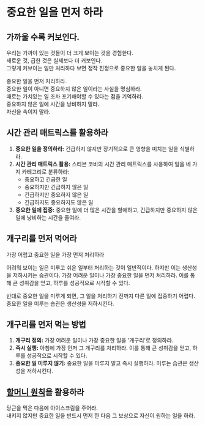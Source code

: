 # 중요한 일을 먼저 하라

## 가까울 수록 커보인다.
우리는 가까이 있는 것들이 더 크게 보이는 것을 경험한다.\
새로운 것, 급한 것은 실제보다 더 커보인다.\
그렇게 커보이는 일만 처리하다 보면 정작 진정으로 중요한 일을 놓치게 된다.

중요한 일을 먼저 처리하라.\
중요한 일이 아니면 중요하지 않은 일이라는 사실을 명심하라.\
때로는 가치있는 일 조차 포기해야할 수 있다는 점을 기억하라.\
중요하지 않은 일에 시간을 낭비하지 말라.\
자신을 속이지 말라.

## 시간 관리 매트릭스를 활용하라
1. **중요한 일을 정의하라:** 긴급하지 않지만 장기적으로 큰 영향을 미치는 일을 식별하라.
2. **시간 관리 매트릭스 활용:** 스티븐 코비의 시간 관리 매트릭스를 사용하여 일을 네 가지 카테고리로 분류하라:
    - 중요하고 긴급한 일
    - 중요하지만 긴급하지 않은 일
    - 긴급하지만 중요하지 않은 일
    - 긴급하지도 중요하지도 않은 일
3. **중요한 일에 집중:** 중요한 일에 더 많은 시간을 할애하고, 긴급하지만 중요하지 않은 일에 낭비하는 시간을 줄여라.


## 개구리를 먼저 먹어라

가장 어렵고 중요한 일을 가장 먼저 처리하라

어려워 보이는 일은 미루고 쉬운 일부터 처리하는 것이 일반적이다. 하지만 이는 생산성을 저하시키는 습관이다. 가장 어려운 일이나 가장 중요한 일을 먼저 처리하라. 이를 통해 큰 성취감을 얻고, 하루를 성공적으로 시작할 수 있다.

반대로 중요한 일을 미루게 되면, 그 일을 처리하기 전까지 다른 일에 집중하기 어렵다. 중요한 일을 미루는 습관은 생산성을 저하시킨다.

## 개구리를 먼저 먹는 방법

1. **개구리 정의:** 가장 어려운 일이나 가장 중요한 일을 '개구리'로 정의하라.
2. **즉시 실행:** 아침에 가장 먼저 그 개구리를 처리하라. 이를 통해 큰 성취감을 얻고, 하루를 성공적으로 시작할 수 있다.
3. **중요한 일 미루지 않기:** 중요한 일을 미루지 말고 즉시 실행하라. 미루는 습관은 생산성을 저하시킨다.

## [할머니 원칙](/mentor/charlie-munger/psychology-human-misjudgment#할머니의-원칙)을 활용하라

당근을 먹은 다음에 아이스크림을 주어라.\
내키지 않지만 중요한 일을 반드시 먼저 한 다음 그 보상으로 자신이 원하는 일을 하라.